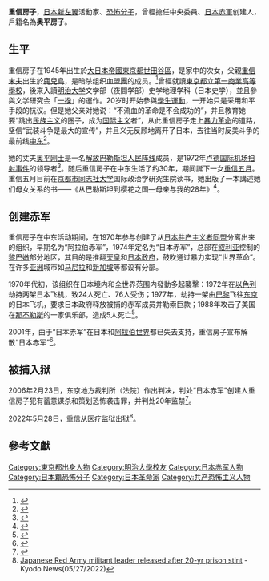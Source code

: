 {{多個問題|
{{expand|time=2017-03-16T13:40:12+00:00}}
{{expand Japanese|重信房子|date=2012年8月}}
}}
{{Infobox person
| name = 重信房子
| image = 
| image_size = 
| caption = 
| native_name = {{lang|ja|重信 房子（しげのぶ ふさこ）}}
| gender = 女
| birth_name = 
| birth_date = {{Birth date and age|1945|9|28}}
| birth_place = {{JPN-EMP}}[[東京都|東京都]][[世田谷區|世田谷區]]
| death_date = 
| death_place = 
| death_cause = 
| resting_place = 
| residence = 
| nationality = [[日本|日本]]
| other_names = 奥平房子
| organization = [[共產主義者同盟_(日本)|第二次共产主义者同盟]]（1966-1969）<br>关西派<br>共产主义同盟赤军派（1969-1971）<br>赤军派阿拉伯委员会（1971-改名）<br>[[日本赤軍|日本赤军]]（1974-2001）<br>無黨籍
| party = [[日本赤軍|日本赤軍]]
| movement = 海牙事件
| criminal_penalty = 判处有期徒刑20年
| criminal_status = 服刑于八王子医疗刑务所<br>2022年刑满释放
| spouse(s) = 奥平刚士
| children = 重信五月（女儿）
| website = 
}}

'''重信房子'''{{BD|1945年|9月28日||}}，[[日本新左翼|日本新左翼]]活動家、[[恐怖分子|恐怖分子]]，曾經擔任{{tsl|ja|共産主義者同盟赤軍派|共產主義者同盟赤軍派}}中央委員、[[日本赤軍|日本赤軍]]创建人，戶籍名為'''奥平房子'''。

==生平==
重信房子在1945年出生於[[大日本帝國|大日本帝國]][[東京都|東京都]][[世田谷區|世田谷區]]，是家中的次女，父親[[重信末夫|重信末夫]]出生於[[鹿兒島縣|鹿兒島]]，是暗杀组织[[血盟團|血盟團]]的成员。<ref>{{Cite web |url=http://news.52fuqing.com/newsshow-724160.html |title=重信房子——日本赤军女头目 |access-date=2017-10-07 |archive-date=2018-05-07 |archive-url=https://web.archive.org/web/20180507191912/http://news.52fuqing.com/newsshow-724160.html |dead-url=no }}</ref>曾經就讀[[東京都立第一商業高等學校|東京都立第一商業高等學校]]，後來入讀[[明治大学|明治大学]]文学部（夜間学部）史学地理学科（日本史学），並且參與文学研究会「[[一揆|一揆]]」的運作。20岁时开始參與[[學生運動|學生運動]]，一开始只是采用和平手段的抗议。但是她父亲对她说：“不流血的革命是不会成功的”，并且教育她要“跳出[[民族主义|民族主义]]的圈子，成为[[国际主义|国际主义]]者”，从此重信房子走上[[暴力革命|暴力革命]]的道路，坚信“武装斗争是最大的宣传”，并且义无反顾地离开了日本，去往当时反美斗争的最前线[[中东|中东]]<ref>{{Cite web|url=http://www.eeo.com.cn/2008/0916/113680.shtml|title=中江德宁：告别昨天的红色理想  ——日本赤军领袖重信房子的判决 - 经济观察网 － 专业财经新闻网站|accessdate=2017-10-07|author=|date=|last=经济观察网|work=www.eeo.com.cn|publisher=|archive-date=2020-05-15|archive-url=https://web.archive.org/web/20200515193113/http://www.eeo.com.cn/2008/0916/113680.shtml|dead-url=no}}</ref>。

她的丈夫[[奥平刚士|奥平刚士]]是一名[[解放巴勒斯坦人民阵线|解放巴勒斯坦人民阵线]]成员，是1972年[[卢德国际机场扫射事件|卢德国际机场扫射事件]]的领导者<ref>{{Cite web|url=http://www.eeo.com.cn/2008/0916/113680.shtml|title=中江德宁：告别昨天的红色理想 ——日本赤军领袖重信房子的判决 - 经济观察网 － 专业财经新闻网站|accessdate=2017-10-07|author=|date=|last=经济观察网|work=www.eeo.com.cn|publisher=|archive-date=2020-05-15|archive-url=https://web.archive.org/web/20200515193113/http://www.eeo.com.cn/2008/0916/113680.shtml|dead-url=no}}</ref>。随后重信房子在中东生活了约30年，期间誕下一女[[重信五月|重信五月]]。重信五月目前在[[京都市|京都市]][[同志社大学|同志社大学]]国际政治学研究生院读书，她出版了一本講述她们母女关系的书——《[[从巴勒斯坦到樱花之国—母亲与我的28年|从巴勒斯坦到樱花之国—母亲与我的28年]]》<ref>{{Cite web|url=http://gb.cri.cn/2201/2006/02/28/1166@920521.htm|title=世界新闻报-“东洋魔女”曾占领日本使馆|accessdate=2017-10-07|work=gb.cri.cn|archive-date=2017-10-07|archive-url=https://web.archive.org/web/20171007171214/http://gb.cri.cn/2201/2006/02/28/1166@920521.htm|dead-url=no}}</ref>。

==创建赤军==
重信房子在中东活动期间，在1970年参与创建了从[[日本共产主义者同盟|日本共产主义者同盟]]分离出来的组织，早期名为“阿拉伯赤军”，1974年定名为“日本赤军”，总部在[[叙利亚|叙利亚]]控制的[[黎巴嫩|黎巴嫩]]部分地区，其目的是推翻[[天皇|天皇]]和[[日本政府|日本政府]]，鼓吹通过暴力实现“世界革命”。在许多[[亚洲|亚洲]]城市如[[马尼拉|马尼拉]]和[[新加坡|新加坡]]等都设有分部。

1970年代初，该组织在日本境内和全世界范围内發動多起襲擊：1972年在[[以色列|以色列]]劫持两架日本飞机，致24人死亡、76人受伤；1977年，劫持一架由[[巴黎|巴黎]]飞往[[东京|东京]]的日本飞机，要求日本政府释放被捕的赤军成员并勒索巨款；1988年攻击了美国在[[那不勒斯|那不勒斯]]的一家俱乐部，造成5人死亡<ref>{{Cite web|url=http://news.cpd.com.cn/n19016/n47141/c23462082/content.html|title=[2014年11期][封面故事]反恐精英VS恐怖组织--新闻中心-中国警察网|accessdate=2017-10-07|work=news.cpd.com.cn|archive-date=2020-05-15|archive-url=https://web.archive.org/web/20200515193122/http://news.cpd.com.cn/n19016/n47141/c23462082/content.html|dead-url=no}}</ref>。

2001年，由于“日本赤军”在日本和[[阿拉伯世界|阿拉伯世界]]都已失去支持，重信房子宣布解散“日本赤军”<ref>{{Cite web|url=http://news.sina.com.cn/o/2006-02-24/06138288998s.shtml|title=30年前旧账翻出 “日本赤军”女头目入狱(图)_新闻中心_新浪网|accessdate=2017-10-07|work=news.sina.com.cn|archive-date=2020-05-15|archive-url=https://web.archive.org/web/20200515202914/http://news.sina.com.cn/o/2006-02-24/06138288998s.shtml|dead-url=no}}</ref>。

==被捕入狱==
2006年2月23日，东京地方裁判所（法院）作出判决，判处“日本赤军”创建人重信房子犯有蓄意谋杀和策划恐怖袭击罪，并判处20年监禁<ref>{{Cite web|url=http://news.sina.com.cn/w/2006-02-24/09458291218s.shtml|title=“日本赤军”创建人重信房子被判坐牢20年_新闻中心_新浪网|accessdate=2017-10-07|work=news.sina.com.cn|archive-date=2021-03-08|archive-url=https://web.archive.org/web/20210308094350/http://news.sina.com.cn/w/2006-02-24/09458291218s.shtml|dead-url=no}}</ref>。

2022年5月28日，重信从医疗监狱出狱<ref>[https://english.kyodonews.net/news/2022/05/5d3bc73c4e34-japanese-red-army-militant-leader-released-after-20-yr-prison-stint.html Japanese Red Army militant leader released after 20-yr prison stint] - Kyodo News(05/27/2022)</ref>。

==參考文獻==
{{reflist}}

{{Normdaten}}
{{DEFAULTSORT:Shigenobu, Fusako}}
[[Category:東京都出身人物|Category:東京都出身人物]]
[[Category:明治大學校友|Category:明治大學校友]]
[[Category:日本赤军人物|Category:日本赤军人物]]
[[Category:日本籍恐怖分子|Category:日本籍恐怖分子]]
[[Category:日本革命家|Category:日本革命家]]
[[Category:共产恐怖主义人物|Category:共产恐怖主义人物]]